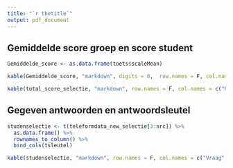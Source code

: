 ```yaml
---
title: "`r thetitle`"
output: pdf_document
---
```


## Gemiddelde score groep en score student

```r

Gemiddelde_score <- as.data.frame(toets$scaleMean)

kable(Gemiddelde_score, "markdown", digits = 0,  row.names = F, col.names = "Gemiddelde score")

kable(total_score_selectie, "markdown", row.names = F, col.names = c("Naam", "Studentnummer", "Score", "Cijfer"))

```

## Gegeven antwoorden en antwoordsleutel


```r
studenselectie <- t(teleformdata_new_selectie[3:nrc]) %>% 
  as.data.frame() %>% 
  rownames_to_column() %>% 
  bind_cols(tsleutel)

kable(studenselectie, "markdown", row.names = F, col.names = c("Vraag", "Antwoord", "Antwoordsleutel"))

```

